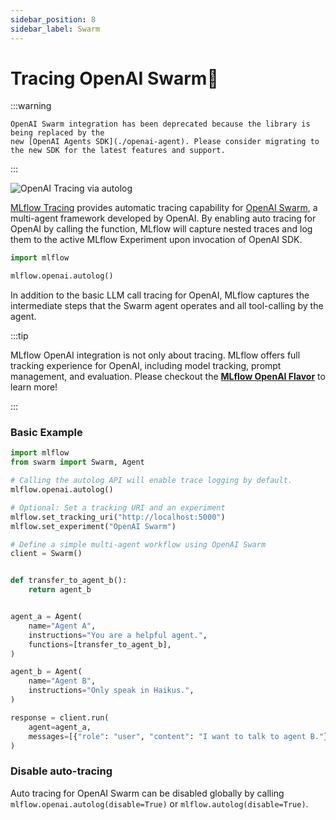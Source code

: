 ```yaml
---
sidebar_position: 8
sidebar_label: Swarm
---
```



# Tracing OpenAI Swarm🐝

:::warning

    OpenAI Swarm integration has been deprecated because the library is being replaced by the
    new [OpenAI Agents SDK](./openai-agent). Please consider migrating to the new SDK for the latest features and support.

:::

![OpenAI Tracing via autolog](/images/llms/tracing/openai-swarm-tracing.png)


[MLflow Tracing](../) provides automatic tracing capability for [OpenAI Swarm](https://github.com/openai/swarm), a multi-agent framework developed by OpenAI. By enabling auto tracing
for OpenAI by calling the <APILink fn="mlflow.openai.autolog" /> function, MLflow will capture nested traces and log them to the active MLflow Experiment upon invocation of OpenAI SDK.

```python
import mlflow

mlflow.openai.autolog()
```

In addition to the basic LLM call tracing for OpenAI, MLflow captures the intermediate steps that the Swarm agent operates and all tool-calling by the agent.

:::tip

MLflow OpenAI integration is not only about tracing. MLflow offers full tracking experience for OpenAI, including model tracking, prompt management, and evaluation. Please checkout the **[MLflow OpenAI Flavor](/llms/openai)** to learn more!

:::

### Basic Example

```python
import mlflow
from swarm import Swarm, Agent

# Calling the autolog API will enable trace logging by default.
mlflow.openai.autolog()

# Optional: Set a tracking URI and an experiment
mlflow.set_tracking_uri("http://localhost:5000")
mlflow.set_experiment("OpenAI Swarm")

# Define a simple multi-agent workflow using OpenAI Swarm
client = Swarm()


def transfer_to_agent_b():
    return agent_b


agent_a = Agent(
    name="Agent A",
    instructions="You are a helpful agent.",
    functions=[transfer_to_agent_b],
)

agent_b = Agent(
    name="Agent B",
    instructions="Only speak in Haikus.",
)

response = client.run(
    agent=agent_a,
    messages=[{"role": "user", "content": "I want to talk to agent B."}],
)
```

### Disable auto-tracing

Auto tracing for OpenAI Swarm can be disabled globally by calling `mlflow.openai.autolog(disable=True)` or `mlflow.autolog(disable=True)`.
